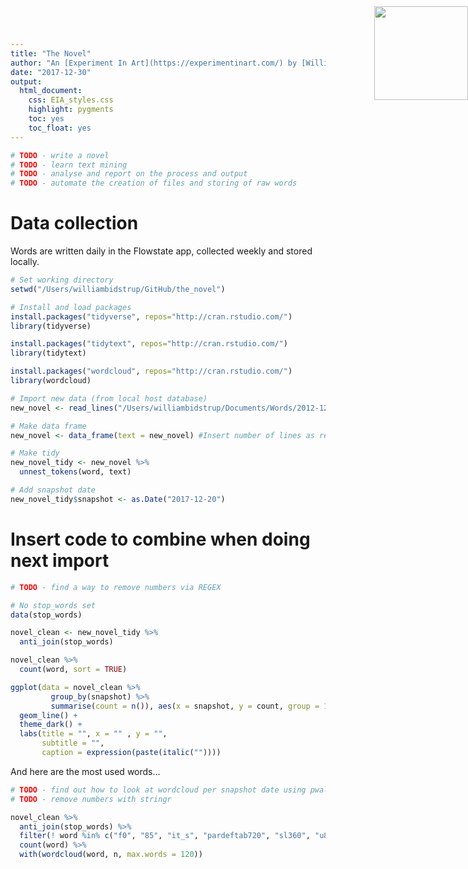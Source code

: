 ```yaml
---
title: "The Novel"
author: "An [Experiment In Art](https://experimentinart.com/) by [Willie McRae](https://williemcrae.com)"
date: "2017-12-30"
output: 
  html_document:
    css: EIA_styles.css
    highlight: pygments
    toc: yes
    toc_float: yes
---
```


<img src="EIA_logo_notext.jpg" style="position:absolute;top:10px;right:0px; width:150px; height=150px" />


```r
# TODO - write a novel
# TODO - learn text mining
# TODO - analyse and report on the process and output 
# TODO - automate the creation of files and storing of raw words

```


# Data collection

Words are written daily in the Flowstate app, collected weekly and stored locally.  

```r
# Set working directory
setwd("/Users/williambidstrup/GitHub/the_novel")

# Install and load packages
install.packages("tidyverse", repos="http://cran.rstudio.com/")
library(tidyverse)

install.packages("tidytext", repos="http://cran.rstudio.com/")
library(tidytext)

install.packages("wordcloud", repos="http://cran.rstudio.com/")
library(wordcloud)

```

```r
# Import new data (from local host database)
new_novel <- read_lines("/Users/williambidstrup/Documents/Words/2012-12-30_the_novel.txt")

# Make data frame
new_novel <- data_frame(text = new_novel) #Insert number of lines as required

# Make tidy
new_novel_tidy <- new_novel %>%
  unnest_tokens(word, text)

# Add snapshot date
new_novel_tidy$snapshot <- as.Date("2017-12-20")


```



# Insert code to combine when doing next import


```r
# TODO - find a way to remove numbers via REGEX

# No stop_words set
data(stop_words)

novel_clean <- new_novel_tidy %>%
  anti_join(stop_words)
```

```r


novel_clean %>%
  count(word, sort = TRUE)
```

```r
ggplot(data = novel_clean %>%
         group_by(snapshot) %>%
         summarise(count = n()), aes(x = snapshot, y = count, group = 1)) +
  geom_line() +
  theme_dark() +
  labs(title = "", x = "" , y = "",
       subtitle = "",
       caption = expression(paste(italic("")))) 

```



And here are the most used words...

```r
# TODO - find out how to look at wordcloud per snapshot date using pwalk or similar
# TODO - remove numbers with stringr

novel_clean %>%
  anti_join(stop_words) %>%
  filter(! word %in% c("f0", "85", "it_s", "pardeftab720", "sl360", "u8232", "cf2", "pard", "uc0", "sl280", "partightenfactor0")) %>%
  count(word) %>%
  with(wordcloud(word, n, max.words = 120))

```


